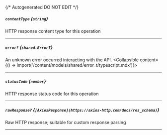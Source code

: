 {/* Autogenerated DO NOT EDIT  */}

##### `contentType` *{`string`}*
HTTP response content type for this operation

---
##### `error?` *{`shared.ErrorT`}*
An unknown error occurred interacting with the API.
<Collapsible content={() => import('/content/models/shared/error_t/typescript.mdx')}>
</Collapsible>

---
##### `statusCode` *{`number`}*
HTTP response status code for this operation

---
##### `rawResponse?` *{`[AxiosResponse](https://axios-http.com/docs/res_schema)`}*
Raw HTTP response; suitable for custom response parsing

---
